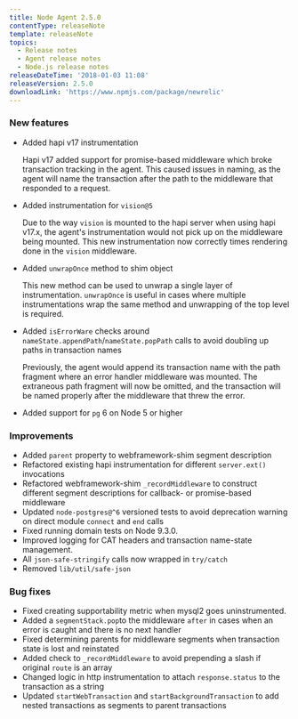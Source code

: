 ```yaml
---
title: Node Agent 2.5.0
contentType: releaseNote
template: releaseNote
topics:
  - Release notes
  - Agent release notes
  - Node.js release notes
releaseDateTime: '2018-01-03 11:08'
releaseVersion: 2.5.0
downloadLink: 'https://www.npmjs.com/package/newrelic'
---
```


### New features

* Added hapi v17 instrumentation

  Hapi v17 added support for promise-based middleware which broke transaction tracking in the agent. This caused issues in naming, as the agent will name the transaction after the path to the middleware that responded to a request.
* Added instrumentation for `vision@5`

  Due to the way `vision` is mounted to the hapi server when using hapi v17.x, the agent's instrumentation would not pick up on the middleware being mounted. This new instrumentation now correctly times rendering done in the `vision` middleware.
* Added `unwrapOnce` method to shim object

  This new method can be used to unwrap a single layer of instrumentation. `unwrapOnce` is useful in cases where multiple instrumentations wrap the same method and unwrapping of the top level is required.
* Added `isErrorWare` checks around `nameState.appendPath`/`nameState.popPath` calls to avoid doubling up paths in transaction names

  Previously, the agent would append its transaction name with the path fragment where an error handler middleware was mounted. The extraneous path fragment will now be omitted, and the transaction will be named properly after the middleware that threw the error.
* Added support for `pg` 6 on Node 5 or higher

### Improvements

* Added `parent` property to webframework-shim segment description
* Refactored existing hapi instrumentation for different `server.ext()` invocations
* Refactored webframework-shim `_recordMiddleware` to construct different segment descriptions for callback- or promise-based middleware
* Updated `node-postgres@^6` versioned tests to avoid deprecation warning on direct module `connect` and `end` calls
* Fixed running domain tests on Node 9.3.0.
* Improved logging for CAT headers and transaction name-state management.
* All `json-safe-stringify` calls now wrapped in `try/catch`
* Removed `lib/util/safe-json`

### Bug fixes

* Fixed creating supportability metric when mysql2 goes uninstrumented.
* Added a `segmentStack.pop`to the middleware `after` in cases when an error is caught and there is no next handler
* Fixed determining parents for middleware segments when transaction state is lost and reinstated
* Added check to `_recordMiddleware` to avoid prepending a slash if original `route` is an array
* Changed logic in http instrumentation to attach `response.status` to the transaction as a string
* Updated `startWebTransaction` and `startBackgroundTransaction` to add nested transactions as segments to parent transactions
